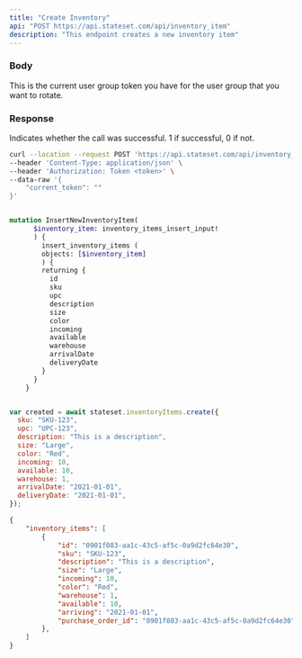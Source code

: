 ```yaml
---
title: "Create Inventory"
api: "POST https://api.stateset.com/api/inventory_item"
description: "This endpoint creates a new inventory item"
---
```


### Body

<ParamField body="id" type="string">
  This is the current user group token you have for the user group that you want
  to rotate.
</ParamField>

### Response

<ResponseField name="success" type="number">
  Indicates whether the call was successful. 1 if successful, 0 if not.
</ResponseField>

<RequestExample>

```bash cURL
curl --location --request POST 'https://api.stateset.com/api/inventory_items' \
--header 'Content-Type: application/json' \
--header 'Authorization: Token <token>' \
--data-raw '{
    "current_token": ""
}'
```

```graphQL GraphQL

mutation InsertNewInventoryItem(
      $inventory_item: inventory_items_insert_input!
      ) {
        insert_inventory_items (
        objects: [$inventory_item]
        ) {    
        returning {
          id
          sku
          upc
          description
          size
          color
          incoming
          available
          warehouse
          arrivalDate
          deliveryDate
        }
      }
    }

```

```javascript Node.js

var created = await stateset.inventoryItems.create({
  sku: "SKU-123",
  upc: "UPC-123",
  description: "This is a description",
  size: "Large",
  color: "Red",
  incoming: 10,
  available: 10,
  warehouse: 1,
  arrivalDate: "2021-01-01",
  deliveryDate: "2021-01-01",
});

```

</RequestExample>

<ResponseExample>

```json Response
{
    "inventory_items": [
        {
            "id": "0901f083-aa1c-43c5-af5c-0a9d2fc64e30",
            "sku": "SKU-123",
            "description": "This is a description",
            "size": "Large",
            "incoming": 10,
            "color": "Red",
            "warehouse": 1,
            "available": 10,
            "arriving": "2021-01-01",
            "purchase_order_id": "0901f083-aa1c-43c5-af5c-0a9d2fc64e30"
        },
    ]
}  
```

</ResponseExample>
